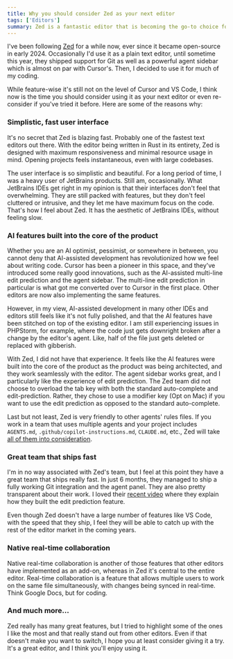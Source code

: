 ```yaml
---
title: Why you should consider Zed as your next editor
tags: ['Editors']
summary: Zed is a fantastic editor that is becoming the go-to choice for many developers.
---
```


I've been following [Zed](https://zed.dev/) for a while now, ever since it became open-source in early 2024. Occasionally I'd use it as a plain text editor, until sometime this year, they shipped support for Git as well as a powerful agent sidebar which is almost on par with Cursor's. Then, I decided to use it for much of my coding.

While feature-wise it's still not on the level of Cursor and VS Code, I think now is the time you should consider using it as your next editor or even re-consider if you've tried it before. Here are some of the reasons why:

### Simplistic, fast user interface

It's no secret that Zed is blazing fast. Probably one of the fastest text editors out there. With the editor being written in Rust in its entirety, Zed is designed with maximum responsiveness and minimal resource usage in mind. Opening projects feels instantaneous, even with large codebases.

The user interface is so simplistic and beautiful. For a long period of time, I was a heavy user of JetBrains products. Still am, occasionally. What JetBrains IDEs get right in my opinion is that their interfaces don't feel that overwhelming. They are still packed with features, but they don't feel cluttered or intrusive, and they let me have maximum focus on the code. That's how I feel about Zed. It has the aesthetic of JetBrains IDEs, without feeling slow.

### AI features built into the core of the product

Whether you are an AI optimist, pessimist, or somewhere in between, you cannot deny that AI-assisted development has revolutionized how we feel about writing code. Cursor has been a pioneer in this space, and they've introduced some really good innovations, such as the AI-assisted multi-line edit prediction and the agent sidebar. The multi-line edit prediction in particular is what got me converted over to Cursor in the first place. Other editors are now also implementing the same features.

However, in my view, AI-assisted development in many other IDEs and editors still feels like it's not fully polished, and that the AI features have been stitched on top of the existing editor. I am still experiencing issues in PHPStorm, for example, where the code just gets downright broken after a change by the editor's agent. Like, half of the file just gets deleted or replaced with gibberish.

With Zed, I did not have that experience. It feels like the AI features were built into the core of the product as the product was being architected, and they work seamlessly with the editor. The agent sidebar works great, and I particularly like the experience of edit prediction. The Zed team did not choose to overload the tab key with both the standard auto-complete and edit-prediction. Rather, they chose to use a modifier key (Opt on Mac) if you want to use the edit prediction as opposed to the standard auto-complete.

Last but not least, Zed is very friendly to other agents' rules files. If you work in a team that uses multiple agents and your project includes `AGENTS.md`, `.github/copilot-instructions.md`, `CLAUDE.md`, etc., Zed will take [all of them into consideration](https://zed.dev/docs/ai/rules).

### Great team that ships fast

I'm in no way associated with Zed's team, but I feel at this point they have a great team that ships really fast. In just 6 months, they managed to ship a fully working Git integration and the agent panel. They are also pretty transparent about their work. I loved their [recent video](https://www.youtube.com/watch?v=r1A268kA1uM) where they explain how they built the edit prediction feature.

Even though Zed doesn't have a large number of features like VS Code, with the speed that they ship, I feel they will be able to catch up with the rest of the editor market in the coming years.

### Native real-time collaboration

Native real-time collaboration is another of those features that other editors have implemented as an add-on, whereas in Zed it's central to the entire editor. Real-time collaboration is a feature that allows multiple users to work on the same file simultaneously, with changes being synced in real-time. Think Google Docs, but for coding.

### And much more...

Zed really has many great features, but I tried to highlight some of the ones I like the most and that really stand out from other editors. Even if that doesn't make you want to switch, I hope you at least consider giving it a try. It's a great editor, and I think you'll enjoy using it.
